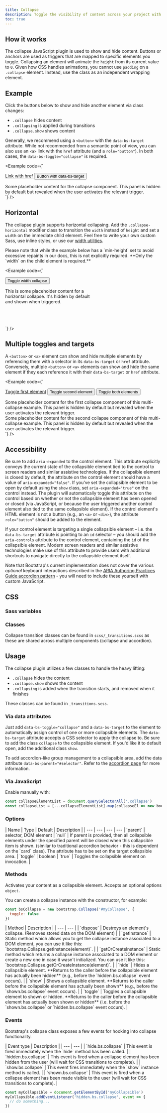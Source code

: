 ```yaml
---
title: Collapse
description: Toggle the visibility of content across your project with a few classes and our JavaScript plugins.
toc: true
---
```


## How it works

The collapse JavaScript plugin is used to show and hide content. Buttons or anchors are used as triggers that are mapped to specific elements you toggle. Collapsing an element will animate the `height` from its current value to `0`. Given how CSS handles animations, you cannot use `padding` on a `.collapse` element. Instead, use the class as an independent wrapping element.

<Callout name="info-prefersreducedmotion" />

## Example

Click the buttons below to show and hide another element via class changes:

- `.collapse` hides content
- `.collapsing` is applied during transitions
- `.collapse.show` shows content

Generally, we recommend using a `<button>` with the `data-bs-target` attribute. While not recommended from a semantic point of view, you can also use an `<a>` link with the `href` attribute (and a `role="button"`). In both cases, the `data-bs-toggle="collapse"` is required.

<Example code={`<p>
  <a class="btn btn-primary" data-bs-toggle="collapse" href="#collapseExample" role="button" aria-expanded="false" aria-controls="collapseExample">
    Link with href
  </a>
  <button class="btn btn-primary" type="button" data-bs-toggle="collapse" data-bs-target="#collapseExample" aria-expanded="false" aria-controls="collapseExample">
    Button with data-bs-target
  </button>
</p>
<div class="collapse" id="collapseExample">
  <div class="card card-body">
    Some placeholder content for the collapse component. This panel is hidden by default but revealed when the user activates the relevant trigger.
  </div>
</div>`} />

## Horizontal

The collapse plugin supports horizontal collapsing. Add the `.collapse-horizontal` modifier class to transition the `width` instead of `height` and set a `width` on the immediate child element. Feel free to write your own custom Sass, use inline styles, or use our [width utilities]([[docsref:/utilities/sizing]]).

<Callout>
Please note that while the example below has a `min-height` set to avoid excessive repaints in our docs, this is not explicitly required. **Only the `width` on the child element is required.**
</Callout>

<Example code={`<p>
  <button class="btn btn-primary" type="button" data-bs-toggle="collapse" data-bs-target="#collapseWidthExample" aria-expanded="false" aria-controls="collapseWidthExample">
    Toggle width collapse
  </button>
</p>
<div style="min-height: 120px;">
  <div class="collapse collapse-horizontal" id="collapseWidthExample">
    <div class="card card-body" style="width: 300px;">
      This is some placeholder content for a horizontal collapse. It's hidden by default and shown when triggered.
    </div>
  </div>
</div>`} />

## Multiple toggles and targets

A `<button>` or `<a>` element can show and hide multiple elements by referencing them with a selector in its `data-bs-target` or `href` attribute.
Conversely, multiple `<button>` or `<a>` elements can show and hide the same element if they each reference it with their `data-bs-target` or `href` attribute.

<Example code={`<p>
  <a class="btn btn-primary" data-bs-toggle="collapse" href="#multiCollapseExample1" role="button" aria-expanded="false" aria-controls="multiCollapseExample1">Toggle first element</a>
  <button class="btn btn-primary" type="button" data-bs-toggle="collapse" data-bs-target="#multiCollapseExample2" aria-expanded="false" aria-controls="multiCollapseExample2">Toggle second element</button>
  <button class="btn btn-primary" type="button" data-bs-toggle="collapse" data-bs-target=".multi-collapse" aria-expanded="false" aria-controls="multiCollapseExample1 multiCollapseExample2">Toggle both elements</button>
</p>
<div class="row">
  <div class="col">
    <div class="collapse multi-collapse" id="multiCollapseExample1">
      <div class="card card-body">
        Some placeholder content for the first collapse component of this multi-collapse example. This panel is hidden by default but revealed when the user activates the relevant trigger.
      </div>
    </div>
  </div>
  <div class="col">
    <div class="collapse multi-collapse" id="multiCollapseExample2">
      <div class="card card-body">
        Some placeholder content for the second collapse component of this multi-collapse example. This panel is hidden by default but revealed when the user activates the relevant trigger.
      </div>
    </div>
  </div>
</div>`} />

## Accessibility

Be sure to add `aria-expanded` to the control element. This attribute explicitly conveys the current state of the collapsible element tied to the control to screen readers and similar assistive technologies. If the collapsible element is closed by default, the attribute on the control element should have a value of `aria-expanded="false"`. If you've set the collapsible element to be open by default using the `show` class, set `aria-expanded="true"` on the control instead. The plugin will automatically toggle this attribute on the control based on whether or not the collapsible element has been opened or closed (via JavaScript, or because the user triggered another control element also tied to the same collapsible element). If the control element's HTML element is not a button (e.g., an `<a>` or `<div>`), the attribute `role="button"` should be added to the element.

If your control element is targeting a single collapsible element – i.e. the `data-bs-target` attribute is pointing to an `id` selector – you should add the `aria-controls` attribute to the control element, containing the `id` of the collapsible element. Modern screen readers and similar assistive technologies make use of this attribute to provide users with additional shortcuts to navigate directly to the collapsible element itself.

Note that Bootstrap's current implementation does not cover the various *optional* keyboard interactions described in the [ARIA Authoring Practices Guide accordion pattern](https://www.w3.org/WAI/ARIA/apg/patterns/accordion/) - you will need to include these yourself with custom JavaScript.

## CSS

### Sass variables

<ScssDocs name="collapse-transition" file="scss/_variables.scss" />

### Classes

Collapse transition classes can be found in `scss/_transitions.scss` as these are shared across multiple components (collapse and accordion).

<ScssDocs name="collapse-classes" file="scss/_transitions.scss" />

## Usage

The collapse plugin utilizes a few classes to handle the heavy lifting:

- `.collapse` hides the content
- `.collapse.show` shows the content
- `.collapsing` is added when the transition starts, and removed when it finishes

These classes can be found in `_transitions.scss`.

### Via data attributes

Just add `data-bs-toggle="collapse"` and a `data-bs-target` to the element to automatically assign control of one or more collapsible elements. The `data-bs-target` attribute accepts a CSS selector to apply the collapse to. Be sure to add the class `collapse` to the collapsible element. If you'd like it to default open, add the additional class `show`.

To add accordion-like group management to a collapsible area, add the data attribute `data-bs-parent="#selector"`. Refer to the [accordion page]([[docsref:/components/accordion]]) for more information.

### Via JavaScript

Enable manually with:

```js
const collapseElementList = document.querySelectorAll('.collapse')
const collapseList = [...collapseElementList].map(collapseEl => new bootstrap.Collapse(collapseEl))
```

### Options

<JsDataAttributes />

<BsTable>
| Name | Type | Default | Description |
| --- | --- | --- | --- |
`parent` | selector, DOM element | `null` | If parent is provided, then all collapsible elements under the specified parent will be closed when this collapsible item is shown. (similar to traditional accordion behavior - this is dependent on the `card` class). The attribute has to be set on the target collapsible area. |
`toggle` | boolean | `true` | Toggles the collapsible element on invocation. |
</BsTable>

### Methods

<Callout name="danger-async-methods" type="danger" />

Activates your content as a collapsible element. Accepts an optional options `object`.

You can create a collapse instance with the constructor, for example:

```js
const bsCollapse = new bootstrap.Collapse('#myCollapse', {
  toggle: false
})
```

<BsTable>
| Method | Description |
| --- | --- |
| `dispose` | Destroys an element's collapse. (Removes stored data on the DOM element) |
| `getInstance` | Static method which allows you to get the collapse instance associated to a DOM element, you can use it like this: `bootstrap.Collapse.getInstance(element)`. |
| `getOrCreateInstance` | Static method which returns a collapse instance associated to a DOM element or create a new one in case it wasn't initialized. You can use it like this: `bootstrap.Collapse.getOrCreateInstance(element)`. |
| `hide` | Hides a collapsible element. **Returns to the caller before the collapsible element has actually been hidden** (e.g., before the `hidden.bs.collapse` event occurs). |
| `show` | Shows a collapsible element. **Returns to the caller before the collapsible element has actually been shown** (e.g., before the `shown.bs.collapse` event occurs). |
| `toggle` | Toggles a collapsible element to shown or hidden. **Returns to the caller before the collapsible element has actually been shown or hidden** (i.e. before the `shown.bs.collapse` or `hidden.bs.collapse` event occurs). |
</BsTable>

### Events

Bootstrap's collapse class exposes a few events for hooking into collapse functionality.

<BsTable>
| Event type | Description |
| --- | --- |
| `hide.bs.collapse` | This event is fired immediately when the `hide` method has been called. |
| `hidden.bs.collapse` | This event is fired when a collapse element has been hidden from the user (will wait for CSS transitions to complete). |
| `show.bs.collapse` | This event fires immediately when the `show` instance method is called. |
| `shown.bs.collapse` | This event is fired when a collapse element has been made visible to the user (will wait for CSS transitions to complete). |
</BsTable>

```js
const myCollapsible = document.getElementById('myCollapsible')
myCollapsible.addEventListener('hidden.bs.collapse', event => {
  // do something...
})
```
